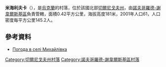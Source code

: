 {{coord|52|13|52|N|33|10|58|E|scale:100000|display=title}}

'''米海利夫卡'''（{{lang-uk|Михайлівка}}），是[[烏克蘭|烏克蘭]]的村落，位於該國北部[[切爾尼戈夫州|切爾尼戈夫州]]，由[[諾夫哥羅德-謝韋爾斯基區|諾夫哥羅德-謝韋爾斯基區]]負責管轄，面積0.42平方公里，海拔高度181米，2001年人口61，人口密度每平方公里145.2人。

==參考資料==
*[http://weather.in.ua/ua/chernigovskaja/15928 Погода в селі Михайлівка] {{Wayback|url=http://weather.in.ua/ua/chernigovskaja/15928 |date=20160305120320 }}

[[Category:切爾尼戈夫州村落|Category:切爾尼戈夫州村落]]
[[Category:諾夫哥羅德-謝韋爾斯基區村落|Category:諾夫哥羅德-謝韋爾斯基區村落]]


{{Chernihiv-geo-stub}}